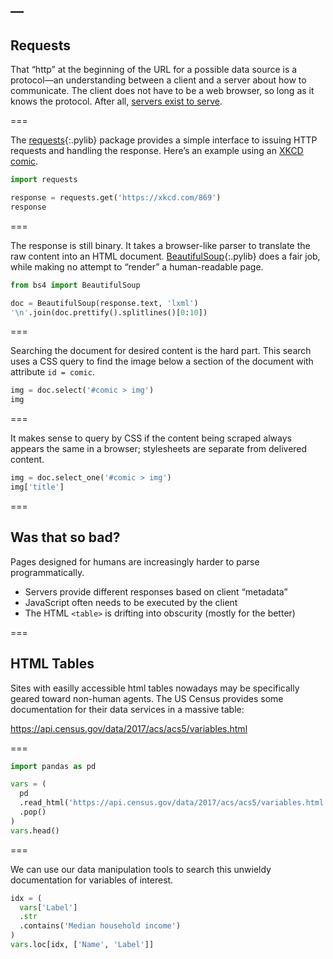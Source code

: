 ---
---

## Requests

That "http" at the beginning of the URL for a possible data source is
a protocol---an understanding between a client and a server about how
to communicate. The client does not have to be a web browser, so long
as it knows the protocol. After all, [servers exist to
serve](https://xkcd.com/869/).

===

The [requests](){:.pylib} package provides a simple interface to
issuing HTTP requests and handling the response. Here's an example
using an [XKCD comic](https://xkcd.com/869/).

```python
import requests

response = requests.get('https://xkcd.com/869')
response
```

===

The response is still binary. It takes a browser-like parser to
translate the raw content into an HTML
document. [BeautifulSoup](){:.pylib} does a fair job, while making no
attempt to "render" a human-readable page.

```python
from bs4 import BeautifulSoup

doc = BeautifulSoup(response.text, 'lxml')
'\n'.join(doc.prettify().splitlines()[0:10])
```

===

Searching the document for desired content is the hard part. This search
uses a CSS query to find the image below a section of the document with
attribute `id = comic`.

```python
img = doc.select('#comic > img')
img
```

===

It makes sense to query by CSS if the content being scraped always appears
the same in a browser; stylesheets are separate from delivered content.

```python
img = doc.select_one('#comic > img')
img['title']
```

===

## Was that so bad?

Pages designed for humans are increasingly harder to parse programmatically.

- Servers provide different responses based on client "metadata"
- JavaScript often needs to be executed by the client
- The HTML `<table>` is drifting into obscurity (mostly for the better)

===

## HTML Tables

Sites with easilly accessible html tables nowadays may be specifically
geared toward non-human agents. The US Census provides some
documentation for their data services in a massive table:

<https://api.census.gov/data/2017/acs/acs5/variables.html>

===

```python
import pandas as pd

vars = (
  pd
  .read_html('https://api.census.gov/data/2017/acs/acs5/variables.html')
  .pop()
)
vars.head()
```

===

We can use our data manipulation tools to search this unwieldy
documentation for variables of interest.

```python
idx = (
  vars['Label']
  .str
  .contains('Median household income')
)
vars.loc[idx, ['Name', 'Label']]
```
